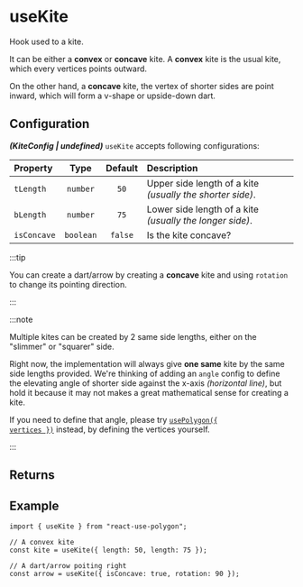 ---
---


# useKite

Hook used to a kite.

It can be either a **convex** or **concave** kite. A **convex** kite is the usual kite, which every vertices points outward.

On the other hand, a **concave** kite, the vertex of shorter sides are point inward, which will form a v-shape or upside-down dart.

<SimpleThreePolygons />

## Configuration

**_(KiteConfig | undefined)_** `useKite` accepts following configurations:

| Property    |   Type    | Default | Description                                               |
| :---------- | :-------: | :-----: | :-------------------------------------------------------- |
| `tLength`   | `number`  |  `50`   | Upper side length of a kite _(usually the shorter side)_. |
| `bLength`   | `number`  |  `75`   | Lower side length of a kite _(usually the longer side)_.  |
| `isConcave` | `boolean` | `false` | Is the kite concave?                                      |

:::tip

You can create a dart/arrow by creating a **concave** kite and using `rotation` to change its pointing direction.

:::

:::note

Multiple kites can be created by 2 same side lengths, either on the "slimmer" or "squarer" side.

Right now, the implementation will always give **one same** kite by the same side lengths provided.
We're thinking of adding an `angle` config to define the elevating angle of shorter side against the x-axis _(horizontal line)_, but hold it because it may not makes a great mathematical sense for creating a kite.

If you need to define that angle, please try [<code>usePolygon(\{ vertices \})</code>](/docs/primitives/usePolygon#configuration) instead, by defining the vertices yourself.

:::

## Returns

<PrimitiveReturns configType="KiteConfig" />

## Example

```tsx
import { useKite } from "react-use-polygon";

// A convex kite
const kite = useKite({ length: 50, length: 75 });

// A dart/arrow poiting right
const arrow = useKite({ isConcave: true, rotation: 90 });
```
